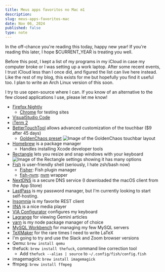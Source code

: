 ```yaml
---
title: Meus apps favoritos no Mac m1
description:
slug: meus-apps-favoritos-mac
date: Nov 06, 2024
published: false
type: note
---
```


In the off-chance you're reading this today, happy new year! If you're reading this later, I hope $CURRENT_YEAR is treating you well.

Before this post, I kept a list of my programs in my iCloud in case my computer broke or I was setting up a work laptop. After some recent events, I trust iCloud less than I once did, and figured the list can live here instead. Like the rest of my blog, this exists for me but hopefully you find it useful too. I plan to write an Arch Linux version of this soon.

I try to use open-source where I can. If you know of an alternative to the few closed applications I use, please let me know!

- [Firefox Nightly](https://www.mozilla.org/en-US/firefox/channel/desktop/)
    - [Chrome](https://www.google.com/chrome/) for testing sites
- [VisualStudio Code](https://code.visualstudio.com/)
- [iTerm 2](https://iterm2.com/)
- [BetterTouchTool](https://folivora.ai/) allows advanced customization of the touchbar  ($9 after 45 days)
    - [GoldenChaos preset](https://community.folivora.ai/t/goldenchaos-btt-the-complete-touch-bar-ui-replacement/1281)
    ![Image of the GoldenChaos touchbar layout](/blog/macos/touchbar.jpg)
- [Homebrew](https://brew.sh/) is a package manager
    - Handles installing Xcode developer tools
- [Rectangle](https://rectangleapp.com/) lets you resize and snap windows with your keyboard
    ![Image of the Rectangle settings showing it has many options](/blog/macos/rectangle.jpg)
- [Fish](https://fishshell.com/) is user-friendly shell (seriously, I hate zsh/bash now)
    - [Fisher](https://github.com/jorgebucaran/fisher): Fish plugin manager
    - [fish-nvm](https://github.com/jorgebucaran/fish-nvm): [nvm](https://github.com/nvm-sh/nvm) wrapper
- [NextDNS](https://nextdns.io/) is a secure DNS service (I downloaded the macOS client from the App Store)
- [LastPass](https://www.lastpass.com/) is my password manager, but I'm currently looking to start self-hosting.
- [Insomnia](https://insomnia.rest/) is my favorite REST client
- [IINA](https://iina.io/) is a nice media player
- [VIA Configurator](https://caniusevia.com/) configures my keyboard
- [Lagrange](https://github.com/skyjake/lagrange) for viewing Gemini articles
- [yarn](https://classic.yarnpkg.com/lang/en/docs/install/#mac-stable) is my node package manager of choice
- [MySQL Workbench](https://www.mysql.com/products/workbench/) for managing my few MySQL servers
- [TeXMaker](https://www.xm1math.net/texmaker/) for the rare times I need to write LaTeX
- I'm going to try and use the Slack and Zoom browser versions
- Qemu: `brew install qemu`
- thefuck: `brew install thefuck`, command line correction tool
    - Add `thefuck --alias | source` to `~/.config/fish/config.fish`
- imagemagick: `brew install imagemagick`
- ffmpeg: `brew install ffmpeg`
